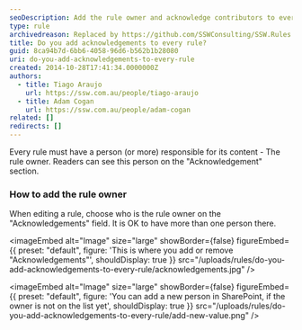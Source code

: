 ```yaml
---
seoDescription: Add the rule owner and acknowledge contributors to every rule in SharePoint.
type: rule
archivedreason: Replaced by https://github.com/SSWConsulting/SSW.Rules.Content/wiki/How-to-Add-an-Acknowledgment
title: Do you add acknowledgements to every rule?
guid: 8ca94b7d-6bb6-4058-96d6-b562b1b28080
uri: do-you-add-acknowledgements-to-every-rule
created: 2014-10-28T17:41:34.0000000Z
authors:
  - title: Tiago Araujo
    url: https://ssw.com.au/people/tiago-araujo
  - title: Adam Cogan
    url: https://ssw.com.au/people/adam-cogan
related: []
redirects: []
---
```


Every rule must have a person (or more) responsible for its content - The rule owner. Readers can see this person on the "Acknowledgement" section.
### How to add the rule owner

When editing a rule, choose who is the rule owner on the "Acknowledgements" field. It is OK to have more than one person there.


<imageEmbed
  alt="Image"
  size="large"
  showBorder={false}
  figureEmbed={{
    preset: "default",
    figure: 'This is where you add or remove "Acknowledgements"',
    shouldDisplay: true
  }}
  src="/uploads/rules/do-you-add-acknowledgements-to-every-rule/acknowledgements.jpg"
/>


<imageEmbed
  alt="Image"
  size="large"
  showBorder={false}
  figureEmbed={{
    preset: "default",
    figure: 'You can add a new person in SharePoint, if the owner is not on the list yet',
    shouldDisplay: true
  }}
  src="/uploads/rules/do-you-add-acknowledgements-to-every-rule/add-new-value.png"
/>